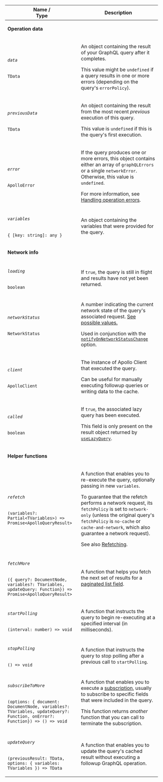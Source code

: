 <table class="field-table api-ref">

<thead>
    <tr>
      <th>Name /<br/>Type</th>
      <th>Description</th>
    </tr>
  </thead>

<tbody>

<tr>
<td colspan="2">

**Operation data**

</td>
</tr>

<tr>
<td>

###### `data`

`TData`
</td>

<td>

An object containing the result of your GraphQL query after it completes.

This value might be `undefined` if a query results in one or more errors (depending on the query's `errorPolicy`).

</td>
</tr>

<tr>
<td>

###### `previousData`

`TData`
</td>

<td>

An object containing the result from the most recent _previous_ execution of this query.

This value is `undefined` if this is the query's first execution.

</td>
</tr>


<tr>
<td>

###### `error`

`ApolloError`
</td>

<td>

If the query produces one or more errors, this object contains either an array of `graphQLErrors` or a single `networkError`. Otherwise, this value is `undefined`.

For more information, see [Handling operation errors](https://www.apollographql.com/docs/react/data/error-handling/).

</td>
</tr>


<tr>
<td>

###### `variables`

`{ [key: string]: any }`
</td>

<td>

An object containing the variables that were provided for the query.

</td>
</tr>


<tr>
<td colspan="2">

**Network info**

</td>
</tr>


<tr>
<td>

###### `loading`

`boolean`
</td>

<td>

If `true`, the query is still in flight and results have not yet been returned.

</td>
</tr>

<tr>
<td>

###### `networkStatus`

`NetworkStatus`
</td>

<td>

A number indicating the current network state of the query's associated request. [See possible values.](https://github.com/apollographql/apollo-client/blob/d96f4578f89b933c281bb775a39503f6cdb59ee8/src/core/networkStatus.ts#L4)

Used in conjunction with the [`notifyOnNetworkStatusChange`](#notifyonnetworkstatuschange) option.

</td>
</tr>


<tr>
<td>

###### `client`

`ApolloClient`
</td>

<td>

The instance of Apollo Client that executed the query.

Can be useful for manually executing followup queries or writing data to the cache.

</td>
</tr>


<tr>
<td>

###### `called`

`boolean`
</td>

<td>

If `true`, the associated lazy query has been executed.

This field is only present on the result object returned by [`useLazyQuery`](https://www.apollographql.com/docs/react/data/queries/#executing-queries-manually).

</td>
</tr>

<tr>
<td colspan="2">

**Helper functions**

</td>
</tr>

<tr>
<td>

###### `refetch`

`(variables?: Partial<TVariables>) => Promise<ApolloQueryResult>`
</td>

<td>

A function that enables you to re-execute the query, optionally passing in new `variables`.

To guarantee that the refetch performs a network request, its `fetchPolicy` is set to `network-only` (unless the original query's `fetchPolicy` is `no-cache` or `cache-and-network`, which also guarantee a network request).

See also [Refetching](https://www.apollographql.com/docs/react/data/queries/#refetching).

</td>
</tr>


<tr>
<td>

###### `fetchMore`

`({ query?: DocumentNode, variables?: TVariables, updateQuery: Function}) => Promise<ApolloQueryResult>`
</td>

<td>

A function that helps you fetch the next set of results for a [paginated list field](https://www.apollographql.com/docs/react/pagination/core-api/).

</td>
</tr>


<tr>
<td>

###### `startPolling`

`(interval: number) => void`
</td>

<td>

A function that instructs the query to begin re-executing at a specified interval (in milliseconds).

</td>
</tr>


<tr>
<td>

###### `stopPolling`

`() => void`
</td>

<td>

A function that instructs the query to stop polling after a previous call to `startPolling`.

</td>
</tr>

<tr>
<td>

###### `subscribeToMore`

`(options: { document: DocumentNode, variables?: TVariables, updateQuery?: Function, onError?: Function}) => () => void`
</td>

<td>

A function that enables you to execute a [subscription](https://www.apollographql.com/docs/react/data/subscriptions/), usually to subscribe to specific fields that were included in the query.

This function returns _another_ function that you can call to terminate the subscription.

</td>
</tr>


<tr>
<td>

###### `updateQuery`

`(previousResult: TData, options: { variables: TVariables }) => TData`
</td>

<td>

A function that enables you to update the query's cached result without executing a followup GraphQL operation.

</td>
</tr>

</tbody>
</table>
